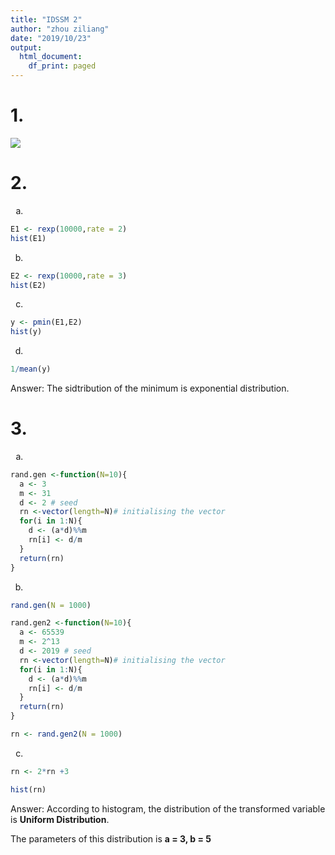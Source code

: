 ```yaml
---
title: "IDSSM 2"
author: "zhou ziliang"
date: "2019/10/23"
output:
  html_document:
    df_print: paged
---
```

# 1. 
![](D:/1.jpg)

  

# 2.

  a.

```r
E1 <- rexp(10000,rate = 2)
hist(E1)
```


  b.
```r
E2 <- rexp(10000,rate = 3)
hist(E2)
```

  c.

```r
y <- pmin(E1,E2)
hist(y)
```
  d.

```r
1/mean(y)
```

  Answer: The sidtribution of the minimum is exponential distribution. 


# 3.

  a.

```r
rand.gen <-function(N=10){
  a <- 3
  m <- 31
  d <- 2 # seed
  rn <-vector(length=N)# initialising the vector
  for(i in 1:N){
    d <- (a*d)%%m
    rn[i] <- d/m
  }
  return(rn)
}
```

 b.

```r
rand.gen(N = 1000)
```

```r
rand.gen2 <-function(N=10){
  a <- 65539
  m <- 2^13
  d <- 2019 # seed
  rn <-vector(length=N)# initialising the vector
  for(i in 1:N){
    d <- (a*d)%%m
    rn[i] <- d/m
  }
  return(rn)
}

rn <- rand.gen2(N = 1000)
```

  c.

```r
rn <- 2*rn +3

hist(rn)
```

  Answer: According to histogram, the distribution of the transformed variable is **Uniform Distribution**.

  The parameters of this distribution is **a = 3, b = 5**